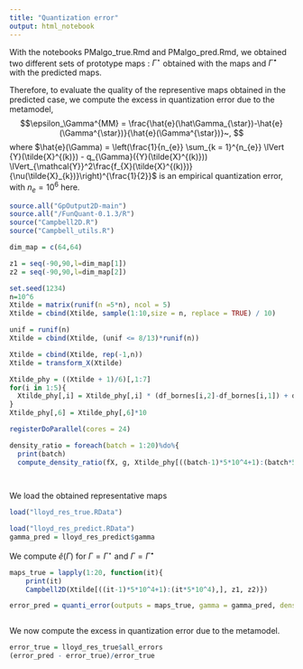 ```yaml
---
title: "Quantization error"
output: html_notebook
---
```


\newcommand{\Ecal}{\mathcal{Y}}
\newcommand{\Gamm}{\Gamma}
\newcommand{\norm}[1]{\lVert #1 \lVert_{\Ecal}}
\newcommand{\rep}{q_{\Gamm}}
\newcommand{\biais}{\nu}
\newcommand{\Ytrue}{{Y}}
\newcommand{\Ypred}{\hat{Y}}
\newcommand{\Ysimu}{Y_{simu}}
\newcommand{\Gammaref}{\Gamma^{\star}}
\newcommand{\Gammapred}{\hat\Gamma_{\star}}
\newcommand{\nerr}{n_{e}}

With the notebooks PMalgo_true.Rmd and PMalgo_pred.Rmd, we obtained two different sets of prototype maps : $\Gamm^{\star}$ obtained with the maps and $\hat{\Gamm}^{\star}$ with the predicted maps. 

Therefore, to evaluate the quality of the representive maps obtained in the predicted case, we compute the excess in quantization error due to the metamodel,
    $$\epsilon_\Gamma^{MM} = \frac{\hat{e}(\Gammapred)-\hat{e}(\Gammaref)}{\hat{e}(\Gammaref)}~,
$$ where $\hat{e}(\Gamm) = \left(\frac{1}{\nerr} \sum_{k = 1}^{\nerr} \norm{\Ytrue(\tilde{X}^{(k)}) - \rep(\Ytrue(\tilde{X}^{(k)}))}^2\frac{f_{X}(\tilde{X}^{(k)})}{\biais(\tilde{X}_{k})}\right)^{\frac{1}{2}}$ is an empirical quantization error, with $\nerr = 10^6$ here.
    

```r
source.all("GpOutput2D-main")
source.all("/FunQuant-0.1.3/R")
source("Campbell2D.R")
source("Campbell_utils.R")
```

```r
dim_map = c(64,64)

z1 = seq(-90,90,l=dim_map[1])
z2 = seq(-90,90,l=dim_map[2])
```

```r
set.seed(1234)
n=10^6
Xtilde = matrix(runif(n =5*n), ncol = 5)
Xtilde = cbind(Xtilde, sample(1:10,size = n, replace = TRUE) / 10)

unif = runif(n) 
Xtilde = cbind(Xtilde, (unif <= 8/13)*runif(n))

Xtilde = cbind(Xtilde, rep(-1,n))
Xtilde = transform_X(Xtilde)

```

```r
Xtilde_phy = ((Xtilde + 1)/6)[,1:7]
for(i in 1:5){
  Xtilde_phy[,i] = Xtilde_phy[,i] * (df_bornes[i,2]-df_bornes[i,1]) + df_bornes[i,1]
}
Xtilde_phy[,6] = Xtilde_phy[,6]*10

registerDoParallel(cores = 24)

density_ratio = foreach(batch = 1:20)%do%{
  print(batch)
  compute_density_ratio(fX, g, Xtilde_phy[((batch-1)*5*10^4+1):(batch*5*10^4),])}

  
```


We load the obtained representative maps 

```r
load("lloyd_res_true.RData")

load("lloyd_res_predict.RData")
gamma_pred = lloyd_res_predict$gamma
```


We compute $\hat{e}(\Gamm)$ for $\Gamm = \Gamm^{\star}$ and  $\Gamm = \hat{\Gamm}^{\star}$

```r

maps_true = lapply(1:20, function(it){
    print(it)
    Campbell2D(Xtilde[((it-1)*5*10^4+1):(it*5*10^4),], z1, z2)})

error_pred = quanti_error(outputs = maps_true, gamma = gamma_pred, density_ratio = density_ratio, batch = TRUE)



```
We now compute the excess in quantization error due to the metamodel.

```r
error_true = lloyd_res_true$all_errors
(error_pred - error_true)/error_true
```








